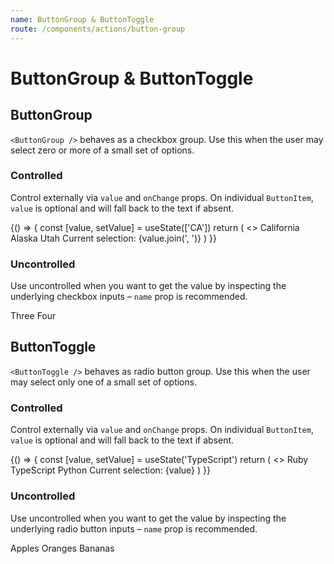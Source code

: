 ```yaml
---
name: ButtonGroup & ButtonToggle
route: /components/actions/button-group
---
```


# ButtonGroup & ButtonToggle


## ButtonGroup

<ComponentDetail
  of="ButtonGroup"
  figma="file/Ut0DDG4hiuRG1HiZrC5Zyf/Dashboards-Next-Components?node-id=529%3A776"
/>

`<ButtonGroup />` behaves as a checkbox group. Use this when the user may select zero or more of a small set of options.

### Controlled

Control externally via `value` and `onChange` props. On individual `ButtonItem`, `value` is optional and will fall back to the text if absent.

<Playground>
  {() => {
    const [value, setValue] = useState(['CA'])
    return (
      <>
        <ButtonGroup value={value} onChange={setValue}>
          <ButtonItem value="CA">California</ButtonItem>
          <ButtonItem value="AK">Alaska</ButtonItem>
          <ButtonItem value="UT">Utah</ButtonItem>
        </ButtonGroup>
        <Text pl="small">Current selection: {value.join(', ')}</Text>
      </>
    )
  }}
</Playground>

### Uncontrolled

Use uncontrolled when you want to get the value by inspecting the underlying checkbox inputs – `name` prop is recommended.

<Playground>
  <ButtonGroup name="numbers">
    <ButtonItem selected>Three</ButtonItem>
    <ButtonItem>Four</ButtonItem>
  </ButtonGroup>
</Playground>

## ButtonToggle

`<ButtonToggle />` behaves as radio button group. Use this when the user may select only one of a small set of options.

### Controlled

Control externally via `value` and `onChange` props. On individual `ButtonItem`, `value` is optional and will fall back to the text if absent.

<Playground>
  {() => {
    const [value, setValue] = useState('TypeScript')
    return (
      <>
        <ButtonToggle value={value} onChange={setValue}>
          <ButtonItem>Ruby</ButtonItem>
          <ButtonItem>TypeScript</ButtonItem>
          <ButtonItem>Python</ButtonItem>
        </ButtonToggle>
        <Text pl="small">Current selection: {value}</Text>
      </>
    )
  }}
</Playground>

### Uncontrolled

Use uncontrolled when you want to get the value by inspecting the underlying radio button inputs – `name` prop is recommended.

<Playground>
  <ButtonToggle name="fruits">
    <ButtonItem selected>Apples</ButtonItem>
    <ButtonItem>Oranges</ButtonItem>
    <ButtonItem>Bananas</ButtonItem>
  </ButtonToggle>
</Playground>
